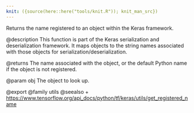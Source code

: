 ```yaml
---
knit: ({source(here::here("tools/knit.R")); knit_man_src})
---
```

Returns the name registered to an object within the Keras framework.

@description
This function is part of the Keras serialization and deserialization
framework. It maps objects to the string names associated with those objects
for serialization/deserialization.

@returns
The name associated with the object, or the default Python name if the
object is not registered.

@param obj The object to look up.

@export
@family utils
@seealso
+ <https://www.tensorflow.org/api_docs/python/tf/keras/utils/get_registered_name>
